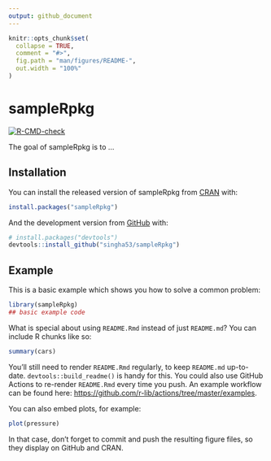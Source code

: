 ```yaml
---
output: github_document
---
```


<!-- README.md is generated from README.Rmd. Please edit that file -->

```r
knitr::opts_chunk$set(
  collapse = TRUE,
  comment = "#>",
  fig.path = "man/figures/README-",
  out.width = "100%"
)
```

# sampleRpkg

<!-- badges: start -->
[![R-CMD-check](https://github.com/singha53/sampleRpkg/workflows/R-CMD-check/badge.svg)](https://github.com/singha53/sampleRpkg/actions)
<!-- badges: end -->

The goal of sampleRpkg is to ...

## Installation

You can install the released version of sampleRpkg from [CRAN](https://CRAN.R-project.org) with:

``` r
install.packages("sampleRpkg")
```

And the development version from [GitHub](https://github.com/) with:

``` r
# install.packages("devtools")
devtools::install_github("singha53/sampleRpkg")
```
## Example

This is a basic example which shows you how to solve a common problem:

```r
library(sampleRpkg)
## basic example code
```

What is special about using `README.Rmd` instead of just `README.md`? You can include R chunks like so:

```r
summary(cars)
```

You'll still need to render `README.Rmd` regularly, to keep `README.md` up-to-date. `devtools::build_readme()` is handy for this. You could also use GitHub Actions to re-render `README.Rmd` every time you push. An example workflow can be found here: <https://github.com/r-lib/actions/tree/master/examples>.

You can also embed plots, for example:

```r
plot(pressure)
```

In that case, don't forget to commit and push the resulting figure files, so they display on GitHub and CRAN.
